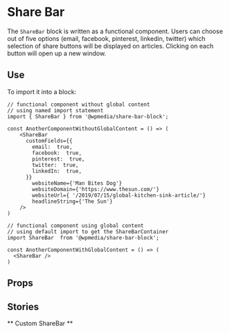 
<Meta title="Blocks/Share Bar" component={ShareBar} />

# Share Bar

The `ShareBar` block is written as a functional component. Users can choose out of five options (email, facebook, pinterest, linkedin, twitter) which selection of share buttons will be displayed on articles. Clicking on each button will open up a new window.

## Use

To import it into a block:

```
// functional component without global content
// using named import statement
import { ShareBar } from '@wpmedia/share-bar-block';

const AnotherComponentWithoutGlobalContent = () => (
    <ShareBar
      customFields={{
        email:  true,
        facebook:  true,
        pinterest:  true,
        twitter:  true,
        linkedIn:  true,
      }}
        websiteName={'Man Bites Dog'}
        websiteDomain={'https://www.thesun.com/'}
        websiteUrl={ '/2019/07/15/global-kitchen-sink-article/'}
        headlineString={'The Sun'}
    />
)

```

```
// functional component using global content
// using default import to get the ShareBarContainer
import ShareBar  from '@wpmedia/share-bar-block';

const AnotherComponentWithGlobalContent = () => (
  <ShareBar />
)

```

## Props

<Props of={ShareBar} />

## Stories

** Custom ShareBar **

<Preview>
  <Story name="Custom ShareBar">
     <ShareBar
        customFields={{
            email: boolean('Email', true),
            facebook: boolean('Facebook', true),
            pinterest: boolean('Pinterest', true),
            twitter: boolean('Twitter', true),
            linkedIn: boolean('Linkedin', true),
        }}
        websiteName={text('headlineString', 'Man Bites Dog')}
        websiteDomain={text('websiteDomain', 'https://www.thesun.com/')}
        websiteUrl={text('websiteUrl', '/2019/07/15/global-kitchen-sink-article/')}
        headlineString={text('websiteName', 'The Sun')}
     />
  </Story>
</Preview>
